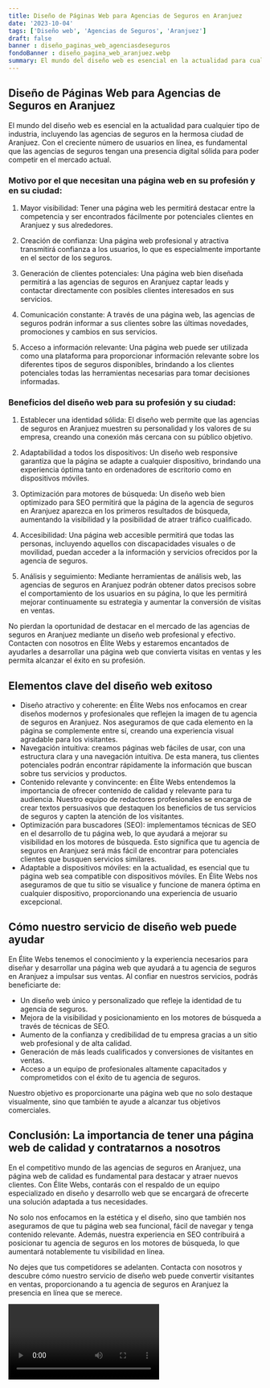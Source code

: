 ```yaml
---
title: Diseño de Páginas Web para Agencias de Seguros en Aranjuez
date: '2023-10-04'
tags: ['Diseño web', 'Agencias de Seguros', 'Aranjuez']
draft: false
banner : diseño_paginas_web_agenciasdeseguros
fondoBanner : diseño_pagina_web_aranjuez.webp
summary: El mundo del diseño web es esencial en la actualidad para cualquier tipo de industria, incluyendo las agencias de seguros en la hermosa ciudad de Aranjuez. Con el creciente número de usuarios en línea, es fundamental que las agencias de seguros tengan una presencia digital sólida para poder competir en el mercado actual.
---
```


## Diseño de Páginas Web para Agencias de Seguros en Aranjuez

El mundo del diseño web es esencial en la actualidad para cualquier tipo de industria, incluyendo las agencias de seguros en la hermosa ciudad de Aranjuez. Con el creciente número de usuarios en línea, es fundamental que las agencias de seguros tengan una presencia digital sólida para poder competir en el mercado actual.

### Motivo por el que necesitan una página web en su profesión y en su ciudad:

1. Mayor visibilidad: Tener una página web les permitirá destacar entre la competencia y ser encontrados fácilmente por potenciales clientes en Aranjuez y sus alrededores.

2. Creación de confianza: Una página web profesional y atractiva transmitirá confianza a los usuarios, lo que es especialmente importante en el sector de los seguros.

3. Generación de clientes potenciales: Una página web bien diseñada permitirá a las agencias de seguros en Aranjuez captar leads y contactar directamente con posibles clientes interesados en sus servicios.

4. Comunicación constante: A través de una página web, las agencias de seguros podrán informar a sus clientes sobre las últimas novedades, promociones y cambios en sus servicios.

5. Acceso a información relevante: Una página web puede ser utilizada como una plataforma para proporcionar información relevante sobre los diferentes tipos de seguros disponibles, brindando a los clientes potenciales todas las herramientas necesarias para tomar decisiones informadas.

### Beneficios del diseño web para su profesión y su ciudad:

1. Establecer una identidad sólida: El diseño web permite que las agencias de seguros en Aranjuez muestren su personalidad y los valores de su empresa, creando una conexión más cercana con su público objetivo.

2. Adaptabilidad a todos los dispositivos: Un diseño web responsive garantiza que la página se adapte a cualquier dispositivo, brindando una experiencia óptima tanto en ordenadores de escritorio como en dispositivos móviles.

3. Optimización para motores de búsqueda: Un diseño web bien optimizado para SEO permitirá que la página de la agencia de seguros en Aranjuez aparezca en los primeros resultados de búsqueda, aumentando la visibilidad y la posibilidad de atraer tráfico cualificado.

4. Accesibilidad: Una página web accesible permitirá que todas las personas, incluyendo aquellos con discapacidades visuales o de movilidad, puedan acceder a la información y servicios ofrecidos por la agencia de seguros.

5. Análisis y seguimiento: Mediante herramientas de análisis web, las agencias de seguros en Aranjuez podrán obtener datos precisos sobre el comportamiento de los usuarios en su página, lo que les permitirá mejorar continuamente su estrategia y aumentar la conversión de visitas en ventas.

No pierdan la oportunidad de destacar en el mercado de las agencias de seguros en Aranjuez mediante un diseño web profesional y efectivo. Contacten con nosotros en Élite Webs y estaremos encantados de ayudarles a desarrollar una página web que convierta visitas en ventas y les permita alcanzar el éxito en su profesión.

<GifSeo />

<Cta />

## Elementos clave del diseño web exitoso

- Diseño atractivo y coherente: en Élite Webs nos enfocamos en crear diseños modernos y profesionales que reflejen la imagen de tu agencia de seguros en Aranjuez. Nos aseguramos de que cada elemento en la página se complemente entre sí, creando una experiencia visual agradable para los visitantes.
- Navegación intuitiva: creamos páginas web fáciles de usar, con una estructura clara y una navegación intuitiva. De esta manera, tus clientes potenciales podrán encontrar rápidamente la información que buscan sobre tus servicios y productos.
- Contenido relevante y convincente: en Élite Webs entendemos la importancia de ofrecer contenido de calidad y relevante para tu audiencia. Nuestro equipo de redactores profesionales se encarga de crear textos persuasivos que destaquen los beneficios de tus servicios de seguros y capten la atención de los visitantes.
- Optimización para buscadores (SEO): implementamos técnicas de SEO en el desarrollo de tu página web, lo que ayudará a mejorar su visibilidad en los motores de búsqueda. Esto significa que tu agencia de seguros en Aranjuez será más fácil de encontrar para potenciales clientes que busquen servicios similares.
- Adaptable a dispositivos móviles: en la actualidad, es esencial que tu página web sea compatible con dispositivos móviles. En Élite Webs nos aseguramos de que tu sitio se visualice y funcione de manera óptima en cualquier dispositivo, proporcionando una experiencia de usuario excepcional.

## Cómo nuestro servicio de diseño web puede ayudar

En Élite Webs tenemos el conocimiento y la experiencia necesarios para diseñar y desarrollar una página web que ayudará a tu agencia de seguros en Aranjuez a impulsar sus ventas. Al confiar en nuestros servicios, podrás beneficiarte de:

- Un diseño web único y personalizado que refleje la identidad de tu agencia de seguros.
- Mejora de la visibilidad y posicionamiento en los motores de búsqueda a través de técnicas de SEO.
- Aumento de la confianza y credibilidad de tu empresa gracias a un sitio web profesional y de alta calidad.
- Generación de más leads cualificados y conversiones de visitantes en ventas.
- Acceso a un equipo de profesionales altamente capacitados y comprometidos con el éxito de tu agencia de seguros.

Nuestro objetivo es proporcionarte una página web que no solo destaque visualmente, sino que también te ayude a alcanzar tus objetivos comerciales.

## Conclusión: La importancia de tener una página web de calidad y contratarnos a nosotros

En el competitivo mundo de las agencias de seguros en Aranjuez, una página web de calidad es fundamental para destacar y atraer nuevos clientes. Con Élite Webs, contarás con el respaldo de un equipo especializado en diseño y desarrollo web que se encargará de ofrecerte una solución adaptada a tus necesidades.

No solo nos enfocamos en la estética y el diseño, sino que también nos aseguramos de que tu página web sea funcional, fácil de navegar y tenga contenido relevante. Además, nuestra experiencia en SEO contribuirá a posicionar tu agencia de seguros en los motores de búsqueda, lo que aumentará notablemente tu visibilidad en línea.

No dejes que tus competidores se adelanten. Contacta con nosotros y descubre cómo nuestro servicio de diseño web puede convertir visitantes en ventas, proporcionando a tu agencia de seguros en Aranjuez la presencia en línea que se merece.

<Video />

<CtaBot job='Agencias de Seguros' city='Aranjuez'/>

<Gmaps query='Aranjuez+españa+maps' />